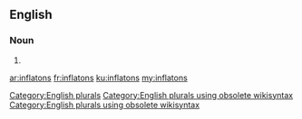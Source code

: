 ==English==

===Noun===
{{head|en}}

# {{plural of|inflaton}}

[[Category:English plurals]][[Category:English plurals using obsolete wikisyntax]][[Category:English plurals using obsolete wikisyntax]]

[[ar:inflatons]]
[[fr:inflatons]]
[[ku:inflatons]]
[[my:inflatons]]